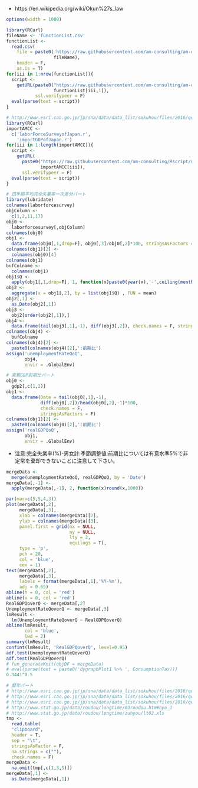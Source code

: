 



- https://en.wikipedia.org/wiki/Okun%27s_law

```r
options(width = 1000)
```

```r
library(RCurl)
fileName <- 'functionList.csv'
functionList <-
  read.csv(
    file = paste0('https://raw.githubusercontent.com/am-consulting/am-consulting.github.io/master/csv/',
                  fileName),
    header = F,
    as.is = T)
for(iii in 1:nrow(functionList)){
  script <- 
    getURL(paste0("https://raw.githubusercontent.com/am-consulting/am-consulting.github.io/master/", 
                  functionList[iii,1]),
           ssl.verifypeer = F)
  eval(parse(text = script))
}
```

```r
# http://www.esri.cao.go.jp/jp/sna/data/data_list/sokuhou/files/2016/qe163_2/gdemenuja.html
library(RCurl)
importAMCC <- 
  c('laborForceSurveyofJapan.r',
    'importGDPofJapan.r')
for(iii in 1:length(importAMCC)){
  script <-
    getURL(
      paste0("https://raw.githubusercontent.com/am-consulting/Rscript/master/",
             importAMCC[iii]),
      ssl.verifypeer = F)
  eval(parse(text = script))
}
```

```r
# 四半期平均完全失業率一次差分パート
library(lubridate)
colnames(laborforcesurvey)
objColumn <-
  c(1,2,11,17)
obj0 <-
  laborforcesurvey[,objColumn]
colnames(obj0)
obj1 <- 
  data.frame(obj0[,1,drop=F], obj0[,3]/obj0[,2]*100, stringsAsFactors = F)
colnames(obj1)[2] <- 
  colnames(obj0)[4]
colnames(obj1)
bufColname <- 
  colnames(obj1)
obj1$Q <-
  apply(obj1[,1,drop=F], 1, function(x)paste0(year(x),'-',ceiling(month(x)/3)*3,'-1'))
obj2 <- 
  aggregate(x = obj1[,2], by = list(obj1$Q) , FUN = mean)
obj2[,1] <- 
  as.Date(obj2[,1])
obj3 <-
  obj2[order(obj2[,1]),]
obj4 <-
  data.frame(tail(obj3[,1],-1), diff(obj3[,2]), check.names = F, stringsAsFactors = F)
colnames(obj4) <- 
  bufColname
colnames(obj4)[2] <-
  paste0(colnames(obj4)[2],':前期比')
assign('unemploymentRateQoQ', 
       obj4, 
       envir = .GlobalEnv)
```

```r
# 実質GDP前期比パート
obj0 <-
  gdp2[,c(1,2)]
obj1 <-
  data.frame(Date = tail(obj0[,1],-1), 
             diff(obj0[,2])/head(obj0[,2],-1)*100,
             check.names = F,
             stringsAsFactors = F)
colnames(obj1)[2] <-
  paste0(colnames(obj0)[2],':前期比')
assign('realGDPQoQ',
       obj1,
       envir = .GlobalEnv)
```


- 注意:完全失業率(%)-男女計:季節調整値:前期比については有意水準5%で非定常を棄却できないことに注意して下さい。

```r
mergeData <-
  merge(unemploymentRateQoQ, realGDPQoQ, by = 'Date')
mergeData[,-1] <- 
  apply(mergeData[,-1], 2, function(x)round(x,1000))
```

```r
par(mar=c(5,5,4,3))
plot(mergeData[,2],
     mergeData[,3],
     xlab = colnames(mergeData)[2],
     ylab = colnames(mergeData)[3],
     panel.first = grid(nx = NULL,
                        ny = NULL,
                        lty = 2,
                        equilogs = T),
     type = 'p',
     pch = 20,
     col = 'blue',
     cex = 1)
text(mergeData[,2],
     mergeData[,3],
     labels = format(mergeData[,1],'%Y-%m'),
     adj = 0.65)
abline(h = 0, col = 'red')
abline(v = 0, col = 'red')
RealGDPQoverQ <- mergeData[,2]
UnemploymentRateQoverQ <- mergeData[,3]
lmResult <-
  lm(UnemploymentRateQoverQ ~ RealGDPQoverQ)
abline(lmResult,
       col = 'blue',
       lwd = 2)
summary(lmResult)
confint(lmResult, 'RealGDPQoverQ', level=0.95)
adf.test(UnemploymentRateQoverQ)
adf.test(RealGDPQoverQ)
# fun_generateKnit(objDF = mergeData)
# eval(parse(text = paste0('dygraphPlot1 %>% ', ConsumptionTax)))
0.3441^0.5
```

```r
# 暦年パート
# http://www.esri.cao.go.jp/jp/sna/data/data_list/sokuhou/files/2016/qe163_2/gdemenuja.html
# http://www.esri.cao.go.jp/jp/sna/data/data_list/sokuhou/files/2016/qe163_2/__icsFiles/afieldfile/2016/12/07/ritu-jcy1632.csv
# http://www.esri.cao.go.jp/jp/sna/data/data_list/sokuhou/files/2016/qe163_2/__icsFiles/afieldfile/2016/12/07/gaku-jcy1632.csv
# http://www.stat.go.jp/data/roudou/longtime/03roudou.htm#hyo_1
# http://www.stat.go.jp/data/roudou/longtime/zuhyou/lt02.xls
tmp <-
  read.table(
  "clipboard",
  header = T,
  sep = "\t",
  stringsAsFactor = F,
  na.strings = c(""),
  check.names = F)
mergeData <- 
  na.omit(tmp[,c(1,3,5)])
mergeData[,1] <-
  as.Date(mergeData[,1])

```






